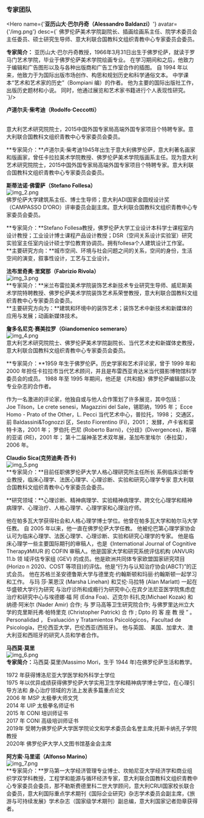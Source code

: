 ### 专家团队

<Hero name={'**亚历山大·巴尔丹奇（Alessandro Baldanzi）**'} avatar={'/img.png'} desc={`
佛罗伦萨美术学院副院长、插画绘画系主任、院学术委员会主任委员、硕士研究生导师、意大利联合国教科文组织青教中心专家委员会委员。

 **专家简介：** 亚历山大·巴尔丹奇教授，1966年3月31日出生于佛罗伦萨，就读于罗马门艺术学院，毕业于佛罗伦萨美术学院绘画专业。 在学习期间和之后，他致力于编辑和广告图形以及与各种出版商和广告工作室合作的插图。 自 1994 年以来，他致力于为国际出版市场创作、构思和规划历史和科学通俗文本。 中学课本“艺术和艺术家的历史”（Bompiani 编）的作者。 他为主要的国际出版社工作，出版历史题材和小说。 同时，他通过展览和艺术家书籍进行个人表现性研究。
  `}/>


**卢道尔夫·柴考迪（Rodolfo·Ceccotti）**<br />

[//]: # (![img_1.png]&#40;Img1&#41;)
[//]: # (<Image src={'/img_1.png'} alt={''}/>)

<br />意大利艺术研究院院士，2015中国外国专家局高端外国专家项目个特聘专家。意大利联合国教科文组织青教中心专家委员会委员。

**专家简介：**卢道尔夫·柴考迪1945年出生于意大利佛罗伦萨，意大利著名画家和版画家，曾任卡拉拉美术学院教授、佛罗伦萨美术学院版画系主任。现为意大利艺术研究院院士，2015中国外国专家局高端外国专家项目个特聘专家。意大利联合国教科文组织青教中心专家委员会委员。

**斯蒂法诺·佛雷萨（Stefano Follesa）**<br />
![img_2.png](./img_2.png)
<br />佛罗伦萨大学建筑系主任、博士生导师；意大利ADI国家金圆规设计奖（CAMPASSO D’ORO）评审委员会副主席。意大利联合国教科文组织青教中心专家委员会委员。

**专家简介：**Stefano Follesa教授，佛罗伦萨大学工业设计本科学士课程室内设计教授；工业设计博士课程产品设计教授；DSR（空间关系设计实验室）研究实验室主任室内设计硕士学位教育协调员。拥有follesa个人建筑设计工作室。<br />**主要研究方向：**城市空间、环境与社会问题之间的关系，空间的身份，生活空间的演变，叙事性设计，工艺与工业设计。

**法布里奇奥·里窝那（Fabrizio Rivola）**<br />
![img_3.png](./img_3.png)
<br />**专家简介：**米兰布雷拉美术学院装饰艺术新技术专业研究生导师、威尼斯美术学院特聘教授、佛罗伦萨美术学院装饰艺术系荣誉教授，意大利联合国教科文组织青教中心专家委员会委员。<br />**主要研究方向为：**建筑和环境中的装饰艺术；装饰艺术中新技术和新媒体的应用与发展；动画新媒体技术。

**詹多名尼克·赛美拉罗（Giandomenico semeraro）**<br />
![img_4.png](./img_4.png)
<br />意大利艺术研究院院士、佛罗伦萨美术学院副院长、当代艺术史和新媒体史教授，意大利联合国教科文组织青教中心专家委员会委员。

**专家简介：**1959 年生于佛罗伦萨。历史学家和艺术评论家，曾于 1999 年和 2000 年担任卡拉拉市当代艺术顾问，并且是布雷西亚肯达米当代摄影博物馆科学委员会的成员。  1988 年至 1995 年期间，他还是《共和报》佛罗伦萨编辑部以及专业杂志的合作者。

作为一名激进的评论家，他独自或与他人合作策划了许多展览，其中包括：<br />Joe Tilson，Le crete senesi，Magazzini del Sale，锡耶纳，1995 年； Ecce Homo - Prato of the Other，L. Pecci 当代艺术中心，普拉托，1998； 交通区，前 Baldassini&Tognozzi 区，Sesto Fiorentino (Fi)，2001； 发酵，卢卡省和蒙特卡洛，2001 年； 罗伯托·巴尼 (Roberto Barni)，《分歧》(Divergences)，斯堪的亚诺 (RE)，2001 年； 第十二届神圣艺术双年展，圣加布里埃尔（泰拉莫），2006 年。

**Claudio Sica(克劳迪奥·西卡)**<br />
![img_5.png](./img_5.png)
<br />**专家简介：**目前任职佛罗伦萨大学人格心理研究所主任所长 系例临床诊断专业教授，临床心理学、法医心理学、心理诊断、实验和研究心理学专家 意大利联合国教科文组织青教中心专家委员会委员。

**研究领域：**心理诊断、精神病理学、实验精神病理学、跨文化心理学和精神病理学、心理治疗、人格心理学、心理学家和心理治疗师。

他在帕多瓦大学获得社会和人格心理学博士学位。他曾在帕多瓦大学和帕尔马大学任教。 自 2005 年以来，他一直在佛罗伦萨大学任教。 他被伦巴第心理学家协会认可为临床心理学、法医心理学、心理诊断、实验和研究心理学的专家。 他是临床心理学一些主要国际期刊的审稿人，也是《International Journal of Cognitive Therapy》MIUR 的 COFIN 审稿人。他是国家大学和研究系统评估机构 (ANVUR) 11.b 领 域评估专家组 (GEV) 的成员。他是欧洲共同体专家欧盟国家研究项目(Horizo n 2020、COST 等项目)的评估。他是“行为与认知治疗协会(ABCT)”的正式会员。 他在苏格兰圣安德鲁斯大学与德里克·约翰斯顿和玛丽·约翰斯顿一起学习和工作。 与玛 莎·莱恩汉 (Marsha Linehan) 和艾伦·马拉特 (Alan Marlatt) 一起在华盛顿大学行为研究 与治疗诊所和成瘾行为研究中心;在宾夕法尼亚医学院焦虑症治疗和研究中心与埃德娜·福 阿 (Edna Foa)、迈克尔·科扎克(Michael Kozak) 和纳德·阿米尔 (Nader Amir) 合作; 与 罗马高等卫生研究院合作; 与佛罗里达州立大学的克里斯托弗·帕特里克 (Christopher Patrick) 合 作 ; Dpto 的 客 座 教 授 ” 。 Personalidad ， Evaluación y Tratamientos Psicológicos，Facultad de Psicología，巴伦西亚大学，巴伦西亚(西班牙)。 他与英国、 美国、加拿大、澳大利亚和西班牙的研究人员和学者合作。

**马西莫·莫里**<br />
![img_6.png](img_6.png)
<br />**专家简介：**⻢⻄莫·莫里(Massimo Mori，生于 1944 年)在佛罗伦萨生活和教学。

1972 年获得博洛尼亚大学医学和外科学士学位<br />1975 年以优异成绩获得佛罗伦萨大学实用卫生学和精神病学博士学位，在心理引导方法和 身心治疗领域的方法上发表多篇重点论文<br />2006 年 MSP 太极拳大师文凭<br />2014 年 UIP 太极拳名师证书<br />2015 年 CONI 培训师证书<br />2017 年 CONI 高级培训师证书<br />2019年 受聘为佛罗伦萨大学医学院论文和学术委员会名誉主席;托斯卡纳孔子学院教授<br />2020年 佛罗伦萨大学人文图书馆基金会主席

**阿方索·马里诺（Alfonso Marino）**<br />
![img_7.png](img_7.png)
<br />**专家简介：**罗马第一大学经济管理专业博士、坎帕尼亚大学经济学和商业组织学双学科教授，工程学和能源与循环经济专家，意大利联合国教科文组织青教中心专家委员会委员，那不勒斯费德里科二世大学顾问，意大利CRUI国家校长联合会委员，意大利国际重点学术期刊《国际企业研究》杂志学术委员会副主席，《旅游与可持续发展》学术杂志（国家级学术期刊）副总编，意大利国家记者勋章获得者。
